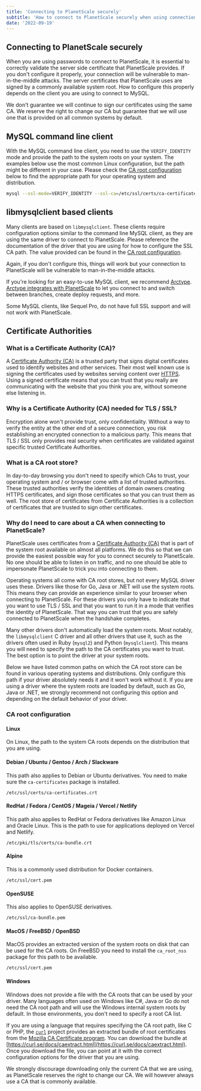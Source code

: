 ```yaml
---
title: 'Connecting to PlanetScale securely'
subtitle: 'How to connect to PlanetScale securely when using connection strings.'
date: '2022-09-19'
---
```


## Connecting to PlanetScale securely

When you are using passwords to connect to PlanetScale, it is essential to correctly validate the server side certificate that PlanetScale provides. If you don't configure it properly, your connection will be vulnerable to man-in-the-middle attacks. The server certificates that PlanetScale uses are signed by a commonly available system root. How to configure this properly depends on the client you are using to connect to MySQL.

<InfoBlock type='note'>
  We don't guarantee we will continue to sign our certificates using the same CA. We reserve the right to change our CA
  but guarantee that we will use one that is provided on all common systems by default.
</InfoBlock>

## MySQL command line client

With the MySQL command line client, you need to use the `VERIFY_IDENTITY` mode and provide the path to the system roots on your system. The examples below use the most common Linux configuration, but the path might be different in your case. Please check the [CA root configuration](#ca-root-configuration) below to find the appropriate path for your operating system and distribution.

```bash
mysql --ssl-mode=VERIFY_IDENTITY --ssl-ca=/etc/ssl/certs/ca-certificates.crt
```

## libmysqlclient based clients

Many clients are based on `libmysqlclient`. These clients require configuration options similar to the command line MySQL client, as they are using the same driver to connect to PlanetScale. Please reference the documentation of the driver that you are using for how to configure the SSL CA path. The value provided can be found in the [CA root configuration](#ca-root-configuration).

Again, if you don't configure this, things will work but your connection to PlanetScale will be vulnerable to man-in-the-middle attacks.

If you're looking for an easy-to-use MySQL client, we recommend [Arctype](https://arctype.com/). [Arctype integrates with PlanetScale](https://docs.arctype.com/connect/planetscale) to let you connect to and switch between branches, create deploy requests, and more.

<InfoBlock type='note'>
  Some MySQL clients, like Sequel Pro, do not have full SSL support and will not work with PlanetScale.
</InfoBlock>

## Certificate Authorities

### What is a Certificate Authority (CA)?

A [Certificate Authority (CA)](https://en.wikipedia.org/wiki/Certificate_authority) is a trusted party that signs digital certificates used to identify websites and other services. Their most well known use is signing the certificates used by websites serving content over [HTTPS](https://en.wikipedia.org/wiki/HTTPS). Using a signed certificate means that you can trust that you really are communicating with the website that you think you are, without someone else listening in.

### Why is a Certificate Authority (CA) needed for TLS / SSL?

Encryption alone won't provide trust, only confidentiality. Without a way to verify the entity at the other end of a secure connection, you risk establishing an encrypted connection to a malicious party. This means that TLS / SSL only provides real security when certificates are validated against specific trusted Certificate Authorities.

### What is a CA root store?

In day-to-day browsing you don't need to specify which CAs to trust, your operating system and / or browser come with a list of trusted authorities. These trusted authorities verify the identities of domain owners creating HTTPS certificates, and sign those certificates so that you can trust them as well. The root store of certificates from Certificate Authorities is a collection of certificates that are trusted to sign other certificates.

### Why do I need to care about a CA when connecting to PlanetScale?

PlanetScale uses certificates from a [Certificate Authority (CA)](https://en.wikipedia.org/wiki/Certificate_authority) that is part of the system root available on almost all platforms. We do this so that we can provide the easiest possible way for you to connect securely to PlanetScale. No one should be able to listen in on traffic, and no one should be able to impersonate PlanetScale to trick you into connecting to them.

Operating systems all come with CA root stores, but not every MySQL driver uses these. Drivers like those for Go, Java or .NET will use the system roots. This means they can provide an experience similar to your browser when connecting to PlanetScale. For these drivers you only have to indicate that you want to use TLS / SSL and that you want to run it in a mode that verifies the identity of PlanetScale. That way you can trust that you are safely connected to PlanetScale when the handshake completes.

Many other drivers don't automatically load the system roots. Most notably, the `libmysqlclient` C driver and all other drivers that use it, such as the drivers often used in Ruby (`mysql2`) and Python (`mysqlclient`). This means you will need to specify the path to the CA certificates you want to trust. The best option is to point the driver at your system roots.

Below we have listed common paths on which the CA root store can be found in various operating systems and distributions. Only configure this path if your driver absolutely needs it and it won't work without it. If you are using a driver where the system roots are loaded by default, such as Go, Java or .NET, we strongly recommend not configuring this option and depending on the default behavior of your driver.

### CA root configuration

#### Linux

On Linux, the path to the system CA roots depends on the distribution that you are using.

#### Debian / Ubuntu / Gentoo / Arch / Slackware

This path also applies to Debian or Ubuntu derivatives. You need to make sure the `ca-certificates` package is installed.

```
/etc/ssl/certs/ca-certificates.crt
```

#### RedHat / Fedora / CentOS / Mageia / Vercel / Netlify

This path also applies to RedHat or Fedora derivatives like Amazon Linux and Oracle Linux. This is the path to use for applications deployed on Vercel and Netlify.

```
/etc/pki/tls/certs/ca-bundle.crt
```

#### Alpine

This is a commonly used distribution for Docker containers.

```
/etc/ssl/cert.pem
```

#### OpenSUSE

This also applies to OpenSUSE derivatives.

```
/etc/ssl/ca-bundle.pem
```

#### MacOS / FreeBSD / OpenBSD

MacOS provides an extracted version of the system roots on disk that can be used for the CA roots. On FreeBSD you need to install the `ca_root_nss` package for this path to be available.

```
/etc/ssl/cert.pem
```

#### Windows

Windows does not provide a file with the CA roots that can be used by your driver. Many languages often used on Windows like C#, Java or Go do not need the CA root path and will use the Windows internal system roots by default. In those environments, you don't need to specify a root CA list.

If you are using a language that requires specifying the CA root path, like C or PHP, the [`curl`](https://curl.se) project provides an extracted bundle of root certificates from the [Mozilla CA Certificate program](https://wiki.mozilla.org/CA). You can download the bundle at [https://curl.se/docs/caextract.html](https://curl.se/docs/caextract.html). Once you download the file, you can point at it with the correct configuration options for the driver that you are using.

<InfoBlock type='note'>
  We strongly discourage downloading only the current CA that we are using, as PlanetScale reserves the right to change
  our CA. We will however always use a CA that is commonly available.
</InfoBlock>
